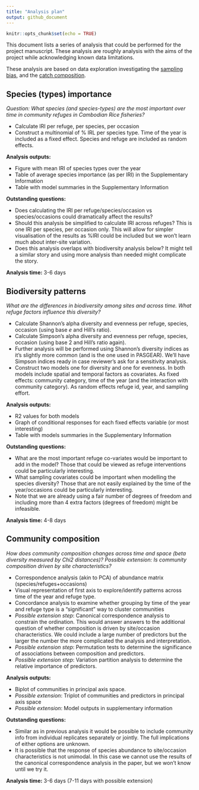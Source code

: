 ```yaml
---
title: "Analysis plan"
output: github_document
---
```


```r
knitr::opts_chunk$set(echo = TRUE)
```

This document lists a series of analysis that could be performed for the project manuscript. These analysis are roughly analysis with the aims of the project while acknowledging known data limitations. 

These analysis are based on data exploration investigating the [sampling bias](sampling-bias.md), and the [catch composition](catch-composition.md).

## Species (types) importance

*Question: What species (and species-types) are the most important over time in community refuges in Cambodian Rice fisheries?*

- Calculate IRI per refuge, per species, per occasion 
- Construct a multinomial of % IRL per species type. Time of the year is included as a fixed effect. Species and refuge are included as random effects. 

**Analysis outputs:**

- Figure with mean IRI of species types over the year
- Table of average species importance (as per IRI) in the Supplementary Information
- Table with model summaries in the Supplementary Information

**Outstanding questions:**

- Does calculating the IRI per refuge/species/occasion vs species/occasions could dramatically affect the results?
- Should this analysis be simplified to calculate IRI across refuges? This is one IRI per species, per occasion only. This will allow for simpler visualisation of the results as %IRI could be included but we won't learn much about inter-site variation. 
- Does this analysis overlaps with biodiversity analysis below? It might tell a similar story and using more analysis than needed might complicate the story.

**Analysis time:** 3-6 days

## Biodiversity patterns

*What are the differences in biodiversity among sites and across time. What refuge factors influence this diversity?*

- Calculate Shannon's alpha diversity and evenness per refuge, species, occasion (using base *e* and Hill's ratio). 
- Calculate Simpson's alpha diversity and evenness per refuge, species, occasion (using base 2 and Hill's ratio again). 
- Further analysis will be performed using Shannon's diversity indices as it's slightly more common (and is the one used in PASGEAR). We'll have Simpson indices ready in case reviewer's ask for a sensitivity analysis. 
- Construct two models one for diversity and one for evenness. In both models include spatial and temporal factors as covariates. As fixed effects: community category, time of the year (and the interaction with community category). As random effects refuge id, year, and sampling effort. 

**Analysis outputs:**

- R2 values for both models
- Graph of conditional responses for each fixed effects variable (or most interesting)
- Table with models summaries in the Supplementary Information

**Outstanding questions:**

- What are the most important refuge co-variates would be important to add in the model? Those that could be viewed as refuge interventions could be particularly interesting.
- What sampling covariates could be important when modelling the species diversity? Those that are not easily explained by the time of the year/occasions could be particularly interesting. 
- Note that we are already using a fair number of degrees of freedom and including more than 4 extra factors (degrees of freedom) might be infeasible. 

**Analysis time:** 4-8 days

## Community composition

*How does community composition changes across time and space (beta diversity measured by Chi2 distances)?* 
*Possible extension: Is community composition driven by site characteristics?*

- Correspondence analysis (akin to PCA) of abundance matrix (species/refuges+occasions)
- Visual representation of first axis to explore/identify patterns across time of the year and refuge type.
- Concordance analysis to examine whether grouping by time of the year and refuge type is a "significant" way to cluster communities
- *Possible extension step*: Canonical correspondence analysis to constrain the ordination. This would answer answers to the additional question of whether composition is driven by site/occasion characteristics. We could include a large number of predictors but the larger the number the more complicated the analysis and interpretation.
- *Possible extension step*: Permutation tests to determine the significance of associations between composition and predictors. 
- *Possible extension step*: Variation partition analysis to determine the relative importance of predictors.

**Analysis outputs:**

- Biplot of communities in principal axis space. 
- *Possible extension*: Triplot of communities and predictors in principal axis space
- *Possible extension*: Model outputs in supplementary information

**Outstanding questions:**

- Similar as in previous analysis it would be possible to include community info from individual replicates separately or jointly. The full implications of either options are unknown.
- It is possible that the response of species abundance to site/occasion characteristics is not unimodal. In this case we cannot use the results of the canonical correspondence analysis in the paper, but we won't know until we try it. 

**Analysis time:** 3-6 days (7-11 days with possible extension)
